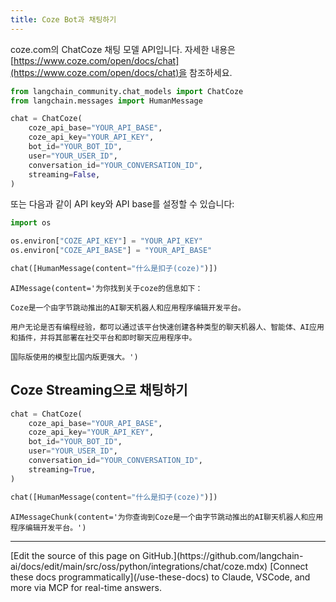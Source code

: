 ```yaml
---
title: Coze Bot과 채팅하기
---
```


coze.com의 ChatCoze 채팅 모델 API입니다. 자세한 내용은 [https://www.coze.com/open/docs/chat](https://www.coze.com/open/docs/chat)을 참조하세요.

```python
from langchain_community.chat_models import ChatCoze
from langchain.messages import HumanMessage
```

```python
chat = ChatCoze(
    coze_api_base="YOUR_API_BASE",
    coze_api_key="YOUR_API_KEY",
    bot_id="YOUR_BOT_ID",
    user="YOUR_USER_ID",
    conversation_id="YOUR_CONVERSATION_ID",
    streaming=False,
)
```

또는 다음과 같이 API key와 API base를 설정할 수 있습니다:

```python
import os

os.environ["COZE_API_KEY"] = "YOUR_API_KEY"
os.environ["COZE_API_BASE"] = "YOUR_API_BASE"
```

```python
chat([HumanMessage(content="什么是扣子(coze)")])
```

```output
AIMessage(content='为你找到关于coze的信息如下：

Coze是一个由字节跳动推出的AI聊天机器人和应用程序编辑开发平台。

用户无论是否有编程经验，都可以通过该平台快速创建各种类型的聊天机器人、智能体、AI应用和插件，并将其部署在社交平台和即时聊天应用程序中。

国际版使用的模型比国内版更强大。')
```

## Coze Streaming으로 채팅하기

```python
chat = ChatCoze(
    coze_api_base="YOUR_API_BASE",
    coze_api_key="YOUR_API_KEY",
    bot_id="YOUR_BOT_ID",
    user="YOUR_USER_ID",
    conversation_id="YOUR_CONVERSATION_ID",
    streaming=True,
)
```

```python
chat([HumanMessage(content="什么是扣子(coze)")])
```

```output
AIMessageChunk(content='为你查询到Coze是一个由字节跳动推出的AI聊天机器人和应用程序编辑开发平台。')
```

---

<Callout icon="pen-to-square" iconType="regular">
    [Edit the source of this page on GitHub.](https://github.com/langchain-ai/docs/edit/main/src/oss/python/integrations/chat/coze.mdx)
</Callout>
<Tip icon="terminal" iconType="regular">
    [Connect these docs programmatically](/use-these-docs) to Claude, VSCode, and more via MCP for    real-time answers.
</Tip>
